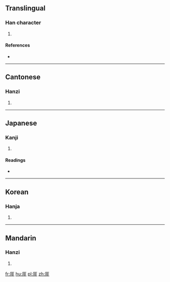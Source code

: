 ==Translingual==

===Han character===
{{Han char|rn=27|rad=厂|as=08|sn=10|four=71211|canj=MLMY|ids=⿸厂非}}

# {{defn|Han|sort=厂08}}

====References====
* {{Han ref|kx=0161.460|dkj=02970|dj=0368.200|hdz=10073.150|uh=539E|ud=21406|bh=D0EF|bd=53487}}

----

==Cantonese==

===Hanzi===
{{yue-hanzi|jyut=|y=fei6}}

# {{defn|lang=yue|sort=厂08}}

----

==Japanese==

===Kanji===
{{ja-kanji|grade=|rs=厂08}}

# {{defn|lang=ja|sort=厂08}}

====Readings====
* {{ja-readings|on=[[ひ]] (hi), [[び]] (bi)|kun=}}

----

==Korean==

===Hanja===
{{ko-hanja|hangeul=비|rv=bi|mr=pi}}

# {{defn|lang=ko|sort=厂08}}

----

==Mandarin==

===Hanzi===
{{cmn-hanzi|pin=[[fèi]] ([[fei4]])|wg=fei<sup>4</sup>}}

# {{defn|lang=cmn|sort=厂08}}

[[fr:厞]]
[[hu:厞]]
[[pl:厞]]
[[zh:厞]]